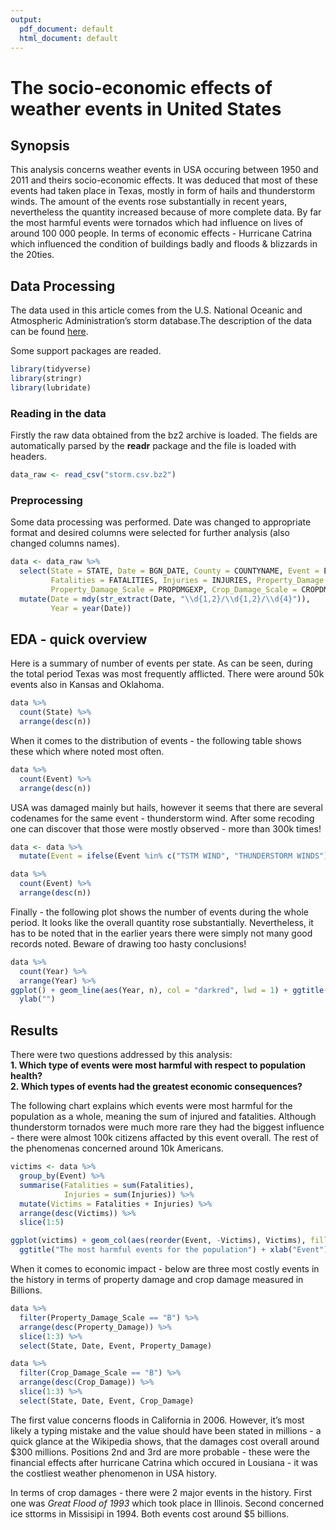 ```yaml
---
output:
  pdf_document: default
  html_document: default
---
```

# The socio-economic effects of weather events in United States

## Synopsis
This analysis concerns weather events in USA occuring between 1950 and 2011 and theirs socio-economic effects. It was deduced that most of these events had taken place in Texas, mostly in form of hails and thunderstorm winds. The amount of the events rose substantially in recent years, nevertheless the quantity increased because of more complete data. By far the most harmful events were tornados which had influence on lives of around 100 000 people. In terms of economic effects - Hurricane Catrina which influenced the condition of buildings badly and floods & blizzards in the 20ties.  

## Data Processing
The data used in this article comes from the U.S. National Oceanic and Atmospheric Administration's storm database.The description of the data can be found [here](https://d396qusza40orc.cloudfront.net/repdata%2Fpeer2_doc%2Fpd01016005curr.pdf).

Some support packages are readed.
```r
library(tidyverse)
library(stringr)
library(lubridate)
```

### Reading in the data
Firstly the raw data obtained from the bz2 archive is loaded. The fields are automatically parsed by the **readr** package and the file is loaded with headers.
```r
data_raw <- read_csv("storm.csv.bz2")
```
### Preprocessing
Some data processing was performed. Date was changed to appropriate format and desired columns were selected for further analysis (also changed columns names).
```r
data <- data_raw %>%
  select(State = STATE, Date = BGN_DATE, County = COUNTYNAME, Event = EVTYPE,
         Fatalities = FATALITIES, Injuries = INJURIES, Property_Damage = PROPDMG, Crop_Damage = CROPDMG,
         Property_Damage_Scale = PROPDMGEXP, Crop_Damage_Scale = CROPDMGEXP) %>%
  mutate(Date = mdy(str_extract(Date, "\\d{1,2}/\\d{1,2}/\\d{4}")),
         Year = year(Date))
```

## EDA - quick overview
Here is a summary of number of events per state. As can be seen, during the total period Texas was most frequently afflicted. There were around 50k events also in Kansas and Oklahoma.
```r
data %>%
  count(State) %>%
  arrange(desc(n))
```
When it comes to the distribution of events - the following table shows these which where noted most often. 
```r
data %>%
  count(Event) %>%
  arrange(desc(n)) 
```
USA was damaged mainly but hails, however it seems that there are several codenames for the same event - thunderstorm wind. After some recoding one can discover that those were mostly observed - more than 300k times!
```r
data <- data %>%
  mutate(Event = ifelse(Event %in% c("TSTM WIND", "THUNDERSTORM WINDS"), "THUNDERSTORM WIND", Event))

data %>%  
  count(Event) %>%
  arrange(desc(n))
```
Finally - the following plot shows the number of events during the whole period. It looks like the overall quantity rose substantially. Nevertheless, it has to be noted that in the earlier years there were simply not many good records noted. Beware of drawing too hasty conclusions!
```r
data %>%
  count(Year) %>%
  arrange(Year) %>%
ggplot() + geom_line(aes(Year, n), col = "darkred", lwd = 1) + ggtitle("Yearly number of events") +
  ylab("")
```

## Results
There were two questions addressed by this analysis:  
  **1. Which type of events were most harmful with respect to population health?**  
  **2. Which types of events had the greatest economic consequences?**
  
The following chart explains which events were most harmful for the population as a whole, meaning the sum of injured and fatalities. Although thunderstorm tornados were much more rare they had the biggest influence - there were almost 100k citizens affacted by this event overall. The rest of the phenomenas concerned around 10k Americans.
```r
victims <- data %>%
  group_by(Event) %>%
  summarise(Fatalities = sum(Fatalities),
            Injuries = sum(Injuries)) %>%
  mutate(Victims = Fatalities + Injuries) %>%
  arrange(desc(Victims)) %>%
  slice(1:5)

ggplot(victims) + geom_col(aes(reorder(Event, -Victims), Victims), fill = "darkred") +
  ggtitle("The most harmful events for the population") + xlab("Event")
```
When it comes to economic impact - below are three most costly events in the history in terms of property damage and crop damage measured in Billions.
```r
data %>%
  filter(Property_Damage_Scale == "B") %>%
  arrange(desc(Property_Damage)) %>%
  slice(1:3) %>%
  select(State, Date, Event, Property_Damage)

data %>%
  filter(Crop_Damage_Scale == "B") %>%
  arrange(desc(Crop_Damage)) %>%
  slice(1:3) %>%
  select(State, Date, Event, Crop_Damage)
```
The first value concerns floods in California in 2006. However, it's most likely a typing mistake and the value should have been stated in millions - a quick glance at the Wikipedia shows, that the damages cost overall around $300 millions. Positions 2nd and 3rd are more probable - these were the financial effects after hurricane Catrina which occured in Lousiana - it was the costliest weather phenomenon in USA history.  

In terms of crop damages - there were 2 major events in the history. First one was *Great Flood of 1993* which took place in Illinois. Second concerned ice sttorms in Missisipi in 1994. Both events cost around $5 billions.